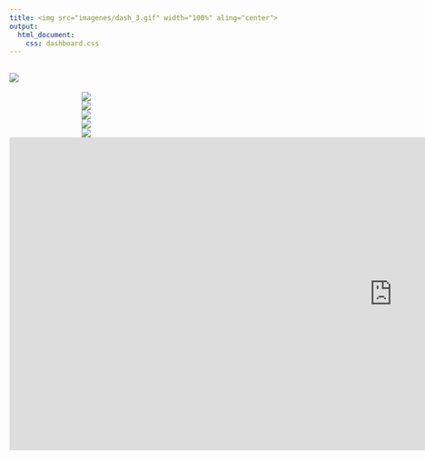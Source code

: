 ```yaml
---
title: <img src="imagenes/dash_3.gif" width="100%" aling="center">
output:
  html_document:
    css: dashboard.css
---
```


<style type = "text/css">

.imagenes{
background-color: rgb(51 55 57 / 0%);
padding: 0px;
margin:0px;
float:left;
width:269.8px;
text-align:center;
}
</style>

<style type = "text/css">
.main-container {
  max-width: 2020px;
  margin-left: auto;
  margin-right: auto;
</style>


## <a><img src="imagenes/encabezado.gif"></a>



<a href="https://dub01.online.tableau.com/t/darango94/views/Graficos_Edit/Rutas_conductures?:showVizHome=no&:embed=true" 
target="principal"><div class="imagenes"><img src="imagenes/p5.gif"></a></div>


<a href="https://dub01.online.tableau.com/t/darango94/views/GraficosNormalizado_Edit2/Rutas_Conductores?:showVizHome=no&:embed=true" target="principal"><div class="imagenes"><img src="imagenes/p4.gif"></a></div>

<a href="https://dub01.online.tableau.com/t/darango94/views/GraficosNormalizado_Edit/Rutas_Matriculas?:showVizHome=no&:embed=true" target="principal"><div class="imagenes"><img src="imagenes/p3.gif"></a></div>

<a href="https://www.google.com/maps/d/embed?mid=1Ct-LnfCG1IoxOFgcoJVMsusRhF_eaJkQ"target="principal"><div class="imagenes"><img src="imagenes/goku.gif"></a></div>

<a href="https://dub01.online.tableau.com/t/darango94/views/Mapa_Rutas_Edit1/MapaRutasWemob?:showVizHome=no&:embed=true" target = "principal"><div class="imagenes"><img src="imagenes/mapita.gif"></a></div>



<iframe src="https://dub01.online.tableau.com/t/darango94/views/GraficosNormalizado/Global?:showVizHome=no&:embed=true"
name="principal" style="border:none;" width="1346.5" height="551" aling="center"></iframe>





